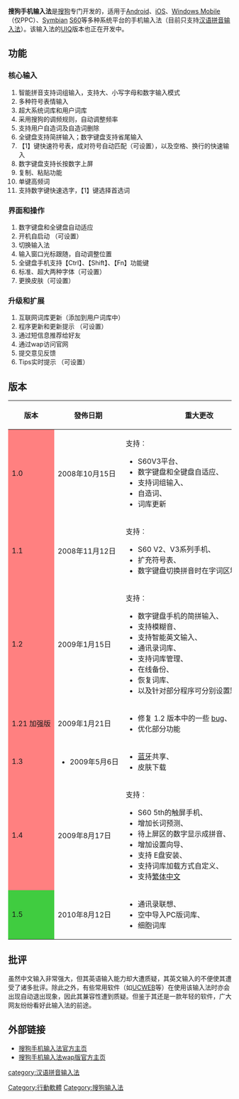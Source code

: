{{更新|time=2019-02-08T13:02:36+00:00}}
{{noteTA
|G1=IT
|1=zh-hans:皮肤;zh-hant:主題
}}
{{IME
|[[搜狗|搜狗]]
|2008年10月15日
|拼音
|[[File:Soodog.gif|250px]]<br>搜狗手机输入法是由搜狗開發
}}

'''搜狗手机输入法'''是[[搜狗|搜狗]]专门开发的，适用于[[Android|Android]]、[[iOS|iOS]]、[[Windows_Mobile|Windows Mobile]]（仅PPC）、[[Symbian_OS|Symbian]] [[S60|S60]]等多种系统平台的手机输入法（目前只支持[[汉语拼音输入法|汉语拼音输入法]]）。该输入法的[[UIQ|UIQ]]版本也正在开发中。

== 功能 ==
=== 核心输入 ===
#智能拼音支持词组输入，支持大、小写字母和数字输入模式
#多种符号表情输入
#超大系统词库和用户词库
#采用搜狗的调频规则，自动调整频率
#支持用户自造词及自造词删除
#全键盘支持简拼输入；数字键盘支持省尾输入
#【1】键快速符号表，成对符号自动匹配（可设置），以及空格、换行的快速输入
#数字键盘支持长按数字上屏
#复制、粘贴功能
#单键高频词
#支持数字键快速选字，【1】键选择首选词 

=== 界面和操作 ===
#数字键盘和全键盘自动适应
#开机自启动 （可设置）
#切换输入法
#输入窗口光标跟随，自动调整位置
#全键盘手机支持【Ctrl】、【Shift】、【Fn】功能键
#标准、超大两种字体（可设置）
#更换皮肤（可设置） 

=== 升级和扩展 ===
#互联网词库更新（添加到用户词库中）
#程序更新和更新提示 （可设置）
#通过短信息推荐给好友
#通过wap访问官网
#提交意见反馈
#Tips实时提示 （可设置） 

== 版本 ==

{| class="wikitable"
! 版本
! 發佈日期
! 重大更改
|-
|style="white-space: nowrap;background-color:#FF8080;"| 1.0
|style="white-space: nowrap;"| 2008年10月15日
|style="white-space: nowrap;"| 
支持︰
* S60V3平台、
* 数字键盘和全键盘自适应、
* 支持词组输入、
* 自造词、
* 词库更新
|-
|style="white-space: nowrap;background-color:#FF8080;"| 1.1
|style="white-space: nowrap;"| 2008年11月12日
|style="white-space: nowrap;"| 
支持︰
* S60 V2、V3系列手机、
* 扩充符号表、
* 数字键盘切换拼音时在字词区增加相应词组
|-
|style="white-space: nowrap;background-color:#FF8080;"| 1.2
|style="white-space: nowrap;"| 2009年1月15日
|style="white-space: nowrap;"| 
支持︰
* 数字键盘手机的简拼输入、
* 支持模糊音、
* 支持智能英文输入、
* 通讯录词库、
* 支持词库管理、
* 在线备份、
* 恢复词库、
* 以及针对部分程序可分别设置默认输入状态
|-
|style="white-space: nowrap;background-color:#FF8080;"| 1.21 加强版
|style="white-space: nowrap;"| 2009年1月21日
|style="white-space: nowrap;"| 
* 修复 1.2 版本中的一些 [[bug|bug]]、
* 优化部分功能
|-
|style="white-space: nowrap;background-color:#FF8080;"| 1.3
|style="white-space: nowrap;"| 
* 2009年5月6日
|style="white-space: nowrap;"| 
* [[蓝牙|蓝牙]]共享、
* 皮肤下载
|-
|style="white-space: nowrap;background-color:#FF8080;"| 1.4
|style="white-space: nowrap;"| 2009年8月17日
|style="white-space: nowrap;"| 
支持︰
* S60 5th的触屏手机、
* 增加长词预测、
* 待上屏区的数字显示成拼音、
* 增加设置向导、
* 支持 E盘安装、
* 支持词库加载方式自定义、
* 支持[[繁体中文|繁体中文]]
|-
|style="white-space: nowrap;background-color:#40CC40;"| 1.5
|style="white-space: nowrap;"| 2010年8月12日
|style="white-space: nowrap;"| 
* 通讯录联想、
* 空中导入PC版词库、
* 细胞词库
|}

== 批评 ==
虽然中文输入非常强大，但其英语输入能力却大遭质疑，其英文输入的不便使其遭受了诸多批评。除此之外，有些常用软件（如[[UCWEB|UCWEB]]等）在使用该输入法时亦会出现自动退出现象，因此其兼容性遭到质疑。但鉴于其还是一款年轻的软件，广大网友纷纷看好此输入法的前途。

== 外部链接 ==
* [http://shouji.sogou.com/ 搜狗手机输入法官方主页] {{Wayback|url=http://shouji.sogou.com/ |date=20210301042738 }}
* [http://pinyin.cn 搜狗手机输入法wap版官方主页] {{Wayback|url=http://pinyin.cn/ |date=20200510232630 }}

{{搜狐}}
{{漢語輸入法}}

[[category:汉语拼音输入法|category:汉语拼音输入法]]
[[Category:行動軟體|Category:行動軟體]]
[[Category:搜狗输入法|Category:搜狗输入法]]